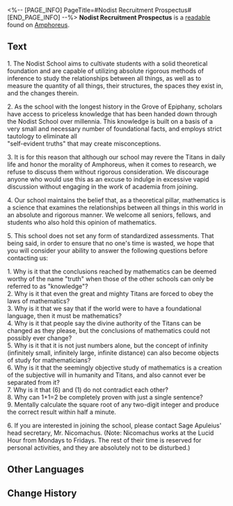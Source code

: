 <%-- [PAGE_INFO]
PageTitle=#Nodist Recruitment Prospectus#
[END_PAGE_INFO] --%>
{{Readable Infobox
|id           = 493
|partIds      = 190806
|title        = 
|image        = Item Nodist Recruitment Prospectus.png
|world        = Amphoreus
|parts        = 1
|author       = <!--to be added-->
|description  = An enrollment brochure designed recently by the School of Nodism under the Grove of Epiphany. It is clear to see that the school believes these requirements to be extremely simple and easy.
|part1        = Nodist Recruitment Prospectus
|source1      = {{cx|Source missing}}
|characters   = 
|factions     = 
}}
'''Nodist Recruitment Prospectus''' is a [[readable]] found on [[Amphoreus]].
<!--
==Location==
{{Map Embed|<map name>|<marker id>}}
-->
==Text==
1. The Nodist School aims to cultivate students with a solid theoretical foundation and are capable of utilizing absolute rigorous methods of inference to study the relationships between all things, as well as to measure the quantity of all things, their structures, the spaces they exist in, and the changes therein.

2. As the school with the longest history in the Grove of Epiphany, scholars have access to priceless knowledge that has been handed down through the Nodist School over millennia. This knowledge is built on a basis of a very small and necessary number of foundational facts, and employs strict tautology to eliminate all<br />"self-evident truths" that may create misconceptions.

3. It is for this reason that although our school may revere the Titans in daily life and honor the morality of Amphoreus, when it comes to research, we refuse to discuss them without rigorous consideration. We discourage anyone who would use this as an excuse to indulge in excessive vapid discussion without engaging in the work of academia from joining.

4. Our school maintains the belief that, as a theoretical pillar, mathematics is a science that examines the relationships between all things in this world in an absolute and rigorous manner. We welcome all seniors, fellows, and students who also hold this opinion of mathematics.

5. This school does not set any form of standardized assessments. That being said, in order to ensure that no one's time is wasted, we hope that you will consider your ability to answer the following questions before contacting us:

1. Why is it that the conclusions reached by mathematics can be deemed worthy of the name "truth" when those of the other schools can only be referred to as "knowledge"?<br />2. Why is it that even the great and mighty Titans are forced to obey the laws of mathematics?<br />3. Why is it that we say that if the world were to have a foundational language, then it must be mathematics?<br />4. Why is it that people say the divine authority of the Titans can be changed as they please, but the conclusions of mathematics could not possibly ever change?<br />5. Why is it that it is not just numbers alone, but the concept of infinity (infinitely small, infinitely large, infinite distance) can also become objects of study for mathematicians?<br />6. Why is it that the seemingly objective study of mathematics is a creation of the subjective will in humanity and Titans, and also cannot ever be separated from it?<br />7. Why is it that (6) and (1) do not contradict each other?<br />8. Why can 1+1=2 be completely proven with just a single sentence?<br />9. Mentally calculate the square root of any two-digit integer and produce the correct result within half a minute.

6. If you are interested in joining the school, please contact Sage Apuleius' head secretary, Mr. Nicomachus. (Note: Nicomachus works at the Lucid Hour from Mondays to Fridays. The rest of their time is reserved for personal activities, and they are absolutely not to be disturbed.)

<!--
==Trivia==
* 
-->
==Other Languages==
{{Other Languages
|en   = Nodist Recruitment Prospectus
|zhs  = 绳结学派招生简章
|zht  = 繩結學派招生簡章
|ja   = 結縄学派の募集要項
|ko   = 노두스 학파 모집 요강
|es   = Guía de admisión de la Escuela Nodista
|fr   = Brochure de recrutement de l'École nœudiste
|ru   = Правила приёма в Школу узелков
|th   = ประกาศรับสมัครนักเรียน สำนักเงื่อนคำนวณ
|vi   = Thể Lệ Chiêu Sinh Học Phái Dây Thừng
|de   = Aufnahmerichtlinien des Nodismus
|id   = Brosur Penerimaan Murid Sekolah Simpul
|pt   = Prospecto de Recrutamento dos Nodistas
}}

==Change History==
{{Change History|3.1}}